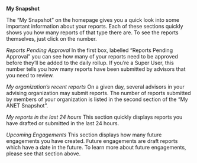 
<Meta title="ANET User Stories/My Snapshot" />

**My Snapshot**

The “My Snapshot” on the homepage gives you a quick look into some important information about your reports. Each of these sections quickly shows you how many reports of that type there are. To see the reports themselves, just click on the number.

*Reports Pending Approval*
In the first box, labelled “Reports Pending Approval” you can see how many of your reports need to be approved before they’ll be added to the daily rollup. If you’re a Super User, this number tells you how many reports have been submitted by advisors that you need to review.

*My organization’s recent reports*
On a given day, several advisors in your advising organization may submit reports. The number of reports submitted by members of your organization is listed in the second section of the “My ANET Snapshot”.

*My reports in the last 24 hours*
This section quickly displays reports you have drafted or submitted in the last 24 hours.

*Upcoming Engagements*
This section displays how many future engagements you have created. Future engagements are draft reports which have a date in the future. To learn more about future engagements, please see that section above.
